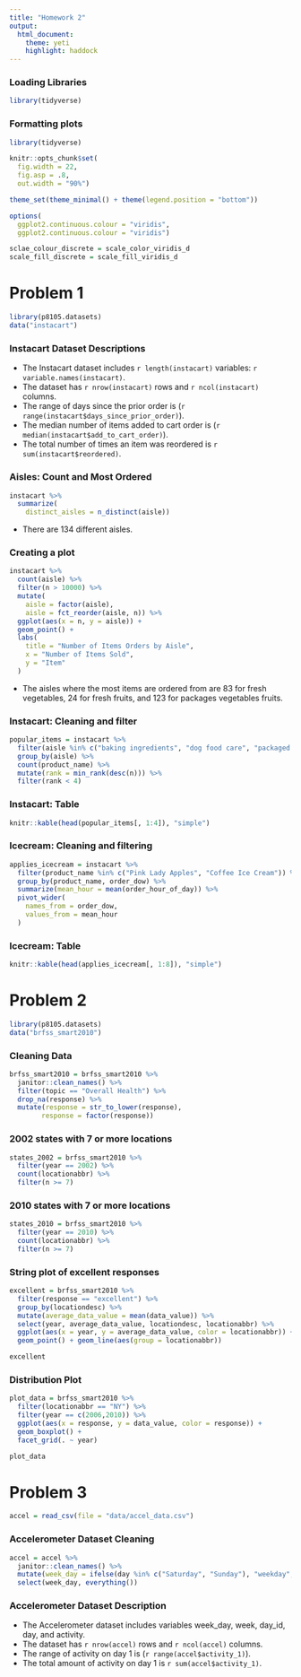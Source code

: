 ```yaml
---
title: "Homework 2"
output:
  html_document:
    theme: yeti
    highlight: haddock
---
```


### Loading Libraries
```r
library(tidyverse)
```

### Formatting plots
```r
library(tidyverse)

knitr::opts_chunk$set(
  fig.width = 22,
  fig.asp = .8,
  out.width = "90%")

theme_set(theme_minimal() + theme(legend.position = "bottom"))

options(
  ggplot2.continuous.colour = "viridis",
  ggplot2.continuous.colour = "viridis")

sclae_colour_discrete = scale_color_viridis_d
scale_fill_discrete = scale_fill_viridis_d
```

# Problem 1
```r
library(p8105.datasets)
data("instacart")
```

### Instacart Dataset Descriptions

* The Instacart dataset includes `r length(instacart)` variables: `r variable.names(instacart)`.
* The dataset has `r nrow(instacart)` rows and `r ncol(instacart)` columns.
* The range of days since the prior order is (`r range(instacart$days_since_prior_order)`).
* The median number of items added to cart order is (`r median(instacart$add_to_cart_order)`).
* The total number of times an item was reordered is `r sum(instacart$reordered)`.

### Aisles: Count and Most Ordered

```r
instacart %>% 
  summarize(
    distinct_aisles = n_distinct(aisle))  
```
* There are 134 different aisles. 

### Creating a plot 
```r
instacart %>% 
  count(aisle) %>% 
  filter(n > 10000) %>%
  mutate(
    aisle = factor(aisle),
    aisle = fct_reorder(aisle, n)) %>% 
  ggplot(aes(x = n, y = aisle)) +
  geom_point() +
  labs(
    title = "Number of Items Orders by Aisle",
    x = "Number of Items Sold",
    y = "Item"
  )
```
* The aisles where the most items are ordered from are 83 for fresh vegetables, 24 for fresh fruits, and 123 for packages vegetables fruits. 

### Instacart: Cleaning and filter
```r
popular_items = instacart %>% 
  filter(aisle %in% c("baking ingredients", "dog food care", "packaged vegetables fruits")) %>% 
  group_by(aisle) %>% 
  count(product_name) %>% 
  mutate(rank = min_rank(desc(n))) %>% 
  filter(rank < 4)
```

### Instacart: Table
```r
knitr::kable(head(popular_items[, 1:4]), "simple")
```

### Icecream: Cleaning and filtering
```r
applies_icecream = instacart %>% 
  filter(product_name %in% c("Pink Lady Apples", "Coffee Ice Cream")) %>% 
  group_by(product_name, order_dow) %>% 
  summarize(mean_hour = mean(order_hour_of_day)) %>% 
  pivot_wider(
    names_from = order_dow,
    values_from = mean_hour
  )
```

### Icecream: Table
```r
knitr::kable(head(applies_icecream[, 1:8]), "simple")
```

# Problem 2
```r
library(p8105.datasets)
data("brfss_smart2010")
```

### Cleaning Data

```r
brfss_smart2010 = brfss_smart2010 %>% 
  janitor::clean_names() %>% 
  filter(topic == "Overall Health") %>% 
  drop_na(response) %>%
  mutate(response = str_to_lower(response),
        response = factor(response))
```

### 2002 states with 7 or more locations

```r
states_2002 = brfss_smart2010 %>% 
  filter(year == 2002) %>%
  count(locationabbr) %>% 
  filter(n >= 7)
```

### 2010 states with 7 or more locations

```r
states_2010 = brfss_smart2010 %>% 
  filter(year == 2010) %>%
  count(locationabbr) %>% 
  filter(n >= 7)
```


### String plot of excellent responses
```r
excellent = brfss_smart2010 %>% 
  filter(response == "excellent") %>% 
  group_by(locationdesc) %>% 
  mutate(average_data_value = mean(data_value)) %>% 
  select(year, average_data_value, locationdesc, locationabbr) %>% 
  ggplot(aes(x = year, y = average_data_value, color = locationabbr)) +
  geom_point() + geom_line(aes(group = locationabbr))

excellent
```

### Distribution Plot
```r
plot_data = brfss_smart2010 %>% 
  filter(locationabbr == "NY") %>% 
  filter(year == c(2006,2010)) %>% 
  ggplot(aes(x = response, y = data_value, color = response)) + 
  geom_boxplot() + 
  facet_grid(. ~ year)

plot_data
```

# Problem 3

```r
accel = read_csv(file = "data/accel_data.csv")
```

### Accelerometer Dataset Cleaning 

```r
accel = accel %>% 
  janitor::clean_names() %>% 
  mutate(week_day = ifelse(day %in% c("Saturday", "Sunday"), "weekday", "weekend")) %>% 
  select(week_day, everything())
```

### Accelerometer Dataset Description

* The Accelerometer dataset includes variables week_day, week, day_id, day, and activity.
* The dataset has `r nrow(accel)` rows and `r ncol(accel)` columns.
* The range of activity on day 1 is (`r range(accel$activity_1)`).
* The total amount of activity on day 1 is `r sum(accel$activity_1)`.



